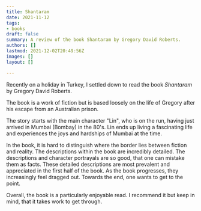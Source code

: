 ```yaml
---
title: Shantaram
date: 2021-11-12
tags:
- books
draft: false
summary: A review of the book Shantaram by Gregory David Roberts.
authors: []
lastmod: 2021-12-02T20:49:56Z
images: []
layout: []

---
```

Recently on a holiday in Turkey, I settled down to read the book _Shantaram_ by Gregory David Roberts.

The book is a work of fiction but is based loosely on the life of Gregory after his escape from an Australian prison.

The story starts with the main character "Lin", who is on the run, having just arrived in Mumbai (Bombay) in the 80's.
Lin ends up living a fascinating life and experiences the joys and hardships of Mumbai at the time.

In the book, it is hard to distinguish where the border lies between fiction and reality. The descriptions within the book are incredibly detailed. The descriptions and character portrayals are so good, that one can mistake them as facts. These detailed descriptions are most prevalent and appreciated in the first half of the book. As the book progresses, they increasingly feel dragged out. Towards the end, one wants to get to the point.

Overall, the book is a particularly enjoyable read. I recommend it but keep in mind, that it takes work to get through.